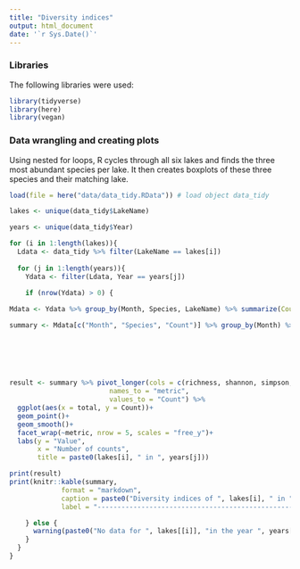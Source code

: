 ```yaml
---
title: "Diversity indices"
output: html_document
date: '`r Sys.Date()`'
---
```


### Libraries

The following libraries were used:

```r
library(tidyverse)
library(here)
library(vegan)
```

### Data wrangling and creating plots

Using nested for loops, R cycles through all six lakes and finds the three most abundant species per lake. It then creates boxplots of these three species and their matching lake.

```r
load(file = here("data/data_tidy.RData")) # load object data_tidy

lakes <- unique(data_tidy$LakeName)

years <- unique(data_tidy$Year)

for (i in 1:length(lakes)){
  Ldata <- data_tidy %>% filter(LakeName == lakes[i]) 
  
  for (j in 1:length(years)){
    Ydata <- filter(Ldata, Year == years[j])
    
    if (nrow(Ydata) > 0) {

Mdata <- Ydata %>% group_by(Month, Species, LakeName) %>% summarize(Count = sum(Counts, na.rm = TRUE))

summary <- Mdata[c("Month", "Species", "Count")] %>% group_by(Month) %>% summarize(richness = specnumber(Count),
                                                                        shannon = diversity(Count, index = "shannon"),
                                                                        simpson = diversity(Count, index = "simpson"),
                                                                        invsimpson = 1/simpson,
                                                                        total = sum(Count),
                                                                        evenness = shannon/log(richness))

result <- summary %>% pivot_longer(cols = c(richness, shannon, simpson, invsimpson, evenness),
                         names_to = "metric",
                         values_to = "Count") %>%
  ggplot(aes(x = total, y = Count))+
  geom_point()+
  geom_smooth()+
  facet_wrap(~metric, nrow = 5, scales = "free_y")+
  labs(y = "Value",
       x = "Number of counts",
       title = paste0(lakes[i], " in ", years[j]))

print(result)
print(knitr::kable(summary, 
             format = "markdown",
             caption = paste0("Diversity indices of ", lakes[i], " in ", years[j]),
             label = "--------------------------------------------------"))

    } else {
      warning(paste0("No data for ", lakes[[i]], "in the year ", years[[j]]))
    }
  }
}
```

